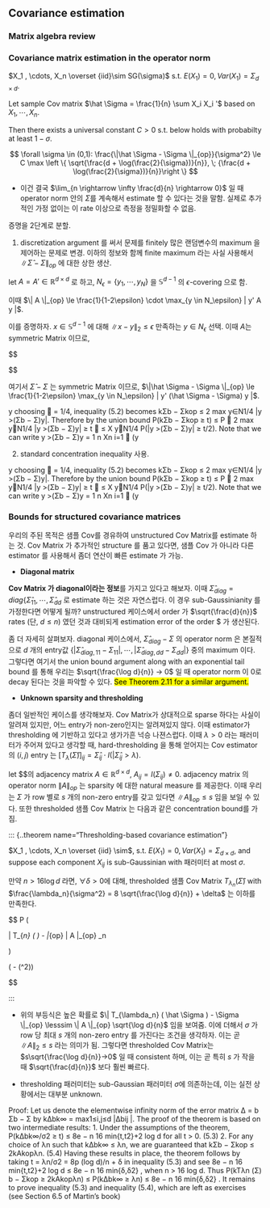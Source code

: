 ## Covariance estimation

### Matrix algebra review

### Covariance matrix estimation in the operator norm

::: {.theorem name="Covariance estimation"}

$X_1 , \cdots, X_n \overset {iid}\sim SG(\sigma)$ s.t. $E(X_1) = 0, Var(X_1) = \Sigma_{d \times d}$.

Let sample Cov matrix $\hat \Sigma = \frac{1}{n} \sum X_i X_i '$ based on $X_1 , \cdots, X_n$.

Then there exists a universal constant $C >0$ s.t. below holds with probabilty at least $1-\sigma$.

$$
\forall \sigma \in (0,1): \frac{\|\hat \Sigma - \Sigma \|_{op}}{\sigma^2} \le C \max \left \{ \sqrt{\frac{d + \log(\frac{2}{\sigma})}{n}}, \; {\frac{d + \log(\frac{2}{\sigma})}{n}}\right \}
$$

:::


- 이건 결국 $\lim_{n \rightarrow \infty \frac{d}{n} \rightarrow 0}$ 일 때operator norm 안의 $\Sigma$를 계속해서 estimate 할 수 있다는 것을 말함. 실제로 추가적인 가정 없이는 이 rate 이상으로 측정을 정밀화할 수 없음.

증명을 2단계로 분할.

1. discretization argument 를 써서 문제를 finitely 많은 랜덤변수의 maximum 을 제어하는 문제로 변경. 이하의 정보와 함께 finite maximum 라는 사실 사용해서 $\|\hat \Sigma - \Sigma \|_{op}$ 에 대한 상한 생산.

let $A = A' \in \mathbb R^{d \times d}$ 로 하고, $N_\epsilon = \{ y_1 , \cdots, y_N \}$ 을 $\mathbb S^{d-1}$ 의 $\epsilon$-covering 으로 함.

이때 $\| A \|_{op} \le \frac{1}{1-2\epsilon} \cdot \max_{y \in N_\epsilon} | y' A y |$.

이를 증명하자. $x \in \mathbb S^{d-1}$ 에 대해 $\| x-y \|_2 \le \epsilon$ 만족하는 $y \in N_\epsilon$ 선택. 이때 $A$는 symmetric Matrix 이므로,

$$

$$



여기서 $\hat \Sigma - \Sigma$ 는 symmetric Matrix 이므로, $\|\hat \Sigma - \Sigma \|_{op} \le \frac{1}{1-2\epsilon} \max_{y \in N_\epsilon} | y' (\hat \Sigma - \Sigma) y |$.

y choosing  = 1/4, inequality (5.2) becomes
kΣb − Σkop ≤ 2 max
y∈N1/4
|y
>(Σb − Σ)y|.
Therefore by the union bound
P(kΣb − Σkop ≥ t) ≤ P

2 max
y∈N1/4
|y
>(Σb − Σ)y| ≥ t

≤
X
y∈N1/4
P(|y
>(Σb − Σ)y| ≥ t/2).
Note that we can write
y
>(Σb − Σ)y =
1
n
Xn
i=1

(y



2. standard concentration inequality 사용.


y choosing  = 1/4, inequality (5.2) becomes
kΣb − Σkop ≤ 2 max
y∈N1/4
|y
>(Σb − Σ)y|.
Therefore by the union bound
P(kΣb − Σkop ≥ t) ≤ P

2 max
y∈N1/4
|y
>(Σb − Σ)y| ≥ t

≤
X
y∈N1/4
P(|y
>(Σb − Σ)y| ≥ t/2).
Note that we can write
y
>(Σb − Σ)y =
1
n
Xn
i=1

(y


###  Bounds for structured covariance matrices

우리의 주된 목적은 샘플 Cov를 경유하여 unstructured Cov Matrix를 estimate 하는 것. Cov Matrix 가 추가적인 structure 를 품고 있다면, 샘플 Cov 가 아니라 다른 estimator 를 사용해서 좀더 연산이 빠른 estimate 가 가능.

- **Diagonal matrix**

**Cov Matrix 가 diagonal이라는 정보**를 가지고 있다고 해보자. 이때 $\hat \Sigma_{diag} = diag \{ \hat \Sigma_{11}, \cdots, \hat \Sigma_{dd}$ 로 estimate 하는 것은 자연스럽다. 이 경우 sub-Gaussinianity 를 가정한다면 어떻게 될까? unstructured 케이스에서 order 가 $\sqrt{\frac{d}{n}}$ rates (단, $d \le n$) 였던 것과 대비되게 estimation error of the order $\sqrt{\frac{\log d}{n}} 가 생산된다.

좀 더 자세히 살펴보자. diagonal 케이스에서,  $\hat \Sigma_{diag} - \Sigma$ 의 operator norm 은 본질적으로 $d$ 개의 entry값 $\{| \hat \Sigma_{diag,11} - \Sigma_{11} |, \cdots, | \hat \Sigma_{diag,dd} - \Sigma_{dd} |\}$ 중의 maximum 이다. 그렇다면 여기서 the union bound argument along with an exponential tail bound 를 통해 우리는 $\sqrt{\frac{\log d}{n}} → 0$ 일 때 operator norm 이 0로 decay 된다는 것을 파악할 수 있다. <mark> See Theorem 2.11 for a similar argument.</mark>

- **Unknown sparsity and thresholding**

좀더 일반적인 케이스를 생각해보자. Cov Matrix가 상대적으로 sparse 하다는 사실이 알려져 있지만, 어느 entry가 non-zero인지는 알려져있지 않다. 이때 estimator가 thresholding 에 기반하고 있다고 생가가흔 넉승 나젼스럽다. 이때 $\lambda >0$ 라는 패러미터가 주어져 있다고 생각할 때, hard-thresholding 을 통해 얻어지는 Cov estimator 의 $(i,j)$ entry 는 $[T_\lambda (\hat \Sigma)]_{ij} = \hat \Sigma_{ij} \cdot I(|\hat \Sigma_{ij}>\lambda)$.

let $\Sigma $의 adjacency matrix $A \in \mathbb R^{d \times d}$, $A_{ij} = I(\Sigma_{ij}) \not = 0$. adjacency matrix 의 operator norm $\| A \|_{op}$ 는 sparsity 에 대한 natural measure 를 제공한다. 이때 우리는 $\Sigma$ 가 row 별로 $s$ 개의 non-zero entry를 갖고 있다면 $\| A \|_{op} \le s$ 임을 보일 수 있다. 또한 thresholded 샘플 Cov Matrix 는 다음과 같은 concentration bound를 가짐.


::: {..theorem name="Thresholding-based covariance estimation"}

$X_1 , \cdots, X_n \overset {iid} \sim$, s.t. $E(X_1) = 0, Var(X_1) = \Sigma_{d \times d}$, and suppose each component $X_{ij}$ is sub-Gaussinian with 패러미터 at most $\sigma$.

만약 $n > 16 \log d$ 라면, $\forall \delta>0$에 대해, thresholded 샘플 Cov Matrix $T_{\lambda_n} (\hat \Sigma)$ with $\frac{\lambda_n}{\sigma^2} = 8 \sqrt{\frac{\log d}{n}} + \delta$ 는 이하를 만족한다.

$$
P \Big (

\| T_{\lambda_n} ( \hat \Sigma ) - \Sigma \|_{op} \ge 2 \| A \|_{op} \cdot \lambda_n

 \Big)

\le 8 \exp \Big( -\frac{n}{16} (\delta \wedge \delta^2)\Big)

$$

:::

- 위의 부등식은 높은 확률로 $\| T_{\lambda_n} ( \hat \Sigma ) - \Sigma \|_{op} \lesssim \| A \|_{op} \sqrt{\log d}{n}$ 임을 보여줌. 이에 더해서 $\sigma$ 가 row 당 최대 $s$ 개의 non-zero entry 를 가진다는 조건을 생각하자. 이는 곧 $\|A\|_2 \le s$ 라는 의미가 됨. 그렇다면 thresholded Cov Matrix는 $s\sqrt{\frac{\log d}{n}}→0$ 일 때 consistent 하며, 이는 곧 특히 $s$ 가 작을 때 $\sqrt{\frac{d}{n}}$ 보다 훨씬 빠르다.

- thresholding 패러미터는 sub-Gaussian 패러미터 $\sigma$에 의존하는데, 이는 실전 상황에서는 대부분 unknown.



Proof: Let us denote the elementwise infinity norm of the error matrix ∆ = b Σb − Σ by
k∆bk∞ = max1≤i,j≤d |∆bij |. The proof of the theorem is based on two intermediate results:
1. Under the assumptions of the theorem,
P(k∆bk∞/σ2 ≥ t) ≤ 8e
− n
16 min{t,t2}+2 log d
for all t > 0. (5.3)
2. For any choice of λn such that k∆bk∞ ≤ λn, we are guaranteed that
kΣb − Σkop ≤ 2kAkopλn. (5.4)
Having these results in place, the theorem follows by taking t = λn/σ2 = 8p
(log d)/n + δ
in inequality (5.3) and see
8e
− n
16 min{t,t2}+2 log d ≤ 8e
− n
16 min{δ,δ2}
,
when n > 16 log d. Thus
P(kTλn
(Σ) b − Σkop ≥ 2kAkopλn) ≤ P(k∆bk∞ ≥ λn) ≤ 8e
− n
16 min{δ,δ2}
.
It remains to prove inequality (5.3) and inequality (5.4), which are left as exercises (see
Section 6.5 of Martin’s book)

























